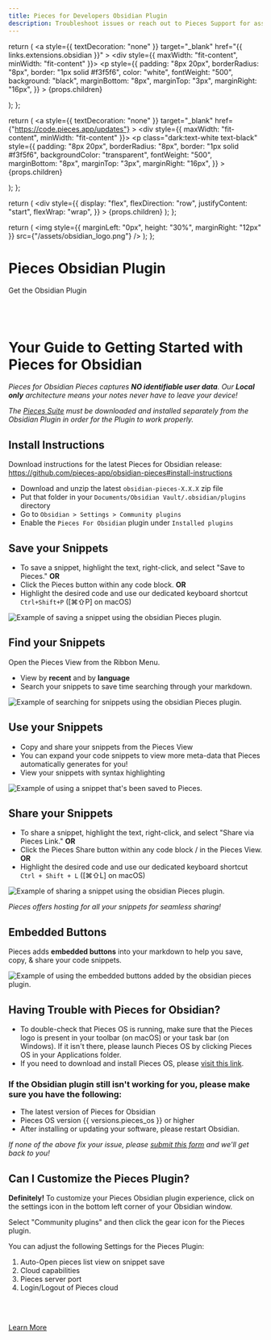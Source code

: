 ```yaml
---
title: Pieces for Developers Obsidian Plugin
description: Troubleshoot issues or reach out to Pieces Support for assistance with the Pieces for Developers Obsidian Plugin
---
```


<link
  rel="canonical"
  href="https://docs.pieces.app/extensions-plugins/obsidian"
/>

  return (
    <a
      style={{ textDecoration: "none" }}
      target="_blank"
      href="{{ links.extensions.obsidian }}"
    >
      <div style={{ maxWidth: "fit-content", minWidth: "fit-content" }}>
        <p
          style={{
            padding: "8px 20px",
            borderRadius: "8px",
            border: "1px solid #f3f5f6",
            color: "white",
            fontWeight: "500",
            background: "black",
            marginBottom: "8px",
            marginTop: "3px",
            marginRight: "16px",
          }}
        >
          {props.children}
        </p>
      </div>
    </a>
  );
};

  return (
    <a
      style={{ textDecoration: "none" }}
      target="_blank"
      href={"https://code.pieces.app/updates"}
    >
      <div style={{ maxWidth: "fit-content", minWidth: "fit-content" }}>
        <p
          class="dark:text-white text-black"
          style={{
            padding: "8px 20px",
            borderRadius: "8px",
            border: "1px solid #f3f5f6",
            backgroundColor: "transparent",
            fontWeight: "500",
            marginBottom: "8px",
            marginTop: "3px",
            marginRight: "16px",
          }}
        >
          {props.children}
        </p>
      </div>
    </a>
  );
};

  return (
    <div
      style={{
        display: "flex",
        flexDirection: "row",
        justifyContent: "start",
        flexWrap: "wrap",
      }}
    >
      {props.children}
    </div>
  );
};

  return (
    <img
      style={{ marginLeft: "0px", height: "30%", marginRight: "12px" }}
      src={"/assets/obsidian_logo.png"}
    />
  );
};

<GridFlexRow>
  <h1>Pieces Obsidian Plugin</h1>
</GridFlexRow>

<GridFlexRow>
  <InstallButton>Get the Obsidian Plugin</InstallButton>
  <ReleasePill children="Current Version: {{ versions.obsidian }}"></ReleasePill>
</GridFlexRow>

<br></br>

# Your Guide to Getting Started with Pieces for Obsidian

_Pieces for Obsidian Pieces captures **NO identifiable user data**. Our **Local only** architecture means your notes never have to leave your device!_

_The <a target="_blank" href="{{ links.website.pfd_desktop_install }}">Pieces Suite</a> must be downloaded and installed separately from the Obsidian Plugin in order for the Plugin to work properly._

## Install Instructions

Download instructions for the latest Pieces for Obsidian
release: https://github.com/pieces-app/obsidian-pieces#install-instructions

- Download and unzip the latest `obsidian-pieces-X.X.X` zip file
- Put that folder in your `Documents/Obsidian Vault/.obsidian/plugins` directory
- Go to `Obsidian > Settings > Community plugins`
- Enable the `Pieces For Obsidian` plugin under `Installed plugins`

## Save your Snippets

- To save a snippet, highlight the text, right-click, and select "Save to Pieces."
  **OR**
- Click the Pieces button within any code block.
  **OR**
- Highlight the desired code and use our dedicated keyboard shortcut
  `Ctrl+Shift+P` (\[⌘⇧P\] on macOS)

<Image zoom src="./assets/obsidian/OBSIDIAN_RIGHTCLICK.gif" alt="Example of saving a snippet using the obsidian Pieces plugin." />

## Find your Snippets

Open the Pieces View from the Ribbon Menu.

- View by **recent** and by **language**
- Search your snippets to save time searching through your markdown.

<Image zoom src="./assets/obsidian/OBSIDIAN_SEARCH.gif" alt="Example of searching for snippets using the obsidian Pieces plugin." />

## Use your Snippets

- Copy and share your snippets from the Pieces View
- You can expand your code snippets to view more meta-data that Pieces automatically generates for you!
- View your snippets with syntax highlighting

<Image zoom src="./assets/obsidian/OBSIDIAN_VIEWPIECE.gif" alt="Example of using a snippet that's been saved to Pieces." />

## Share your Snippets

- To share a snippet, highlight the text, right-click, and select "Share via Pieces Link."
  **OR**
- Click the Pieces Share button within any code block / in the Pieces View.
  **OR**
- Highlight the desired code and use our dedicated keyboard shortcut
  `Ctrl + Shift + L` (\[⌘⇧L\] on macOS)

<Image zoom src="./assets/obsidian/OBSIDIAN_SHARE.gif" alt="Example of sharing a snippet using the obsidian Pieces plugin." />

_Pieces offers hosting for all your snippets for seamless sharing!_

## Embedded Buttons

Pieces adds **embedded buttons** into your markdown to help you save, copy, & share your code snippets.

<Image zoom src="./assets/obsidian/OBSIDIAN_SAVE.gif" alt="Example of using the embedded buttons added by the obsidian pieces plugin." />

## Having Trouble with Pieces for Obsidian?

- To double-check that Pieces OS is running, make sure that the Pieces logo is present in your toolbar (on macOS) or your task bar (on Windows). If it isn't there, please launch Pieces OS by clicking Pieces OS in your Applications folder.
- If you need to download and install Pieces OS, please <a target="_blank" href="https://docs.pieces.app/overview">visit this link</a>.

<h3>If the Obsidian plugin still isn't working for you, please make sure you have the following:</h3>

- The latest version of Pieces for Obsidian
- Pieces OS version {{ versions.pieces_os }} or higher
- After installing or updating your software, please restart Obsidian.

_If none of the above fix your issue, please <a target="_blank" href="https://getpieces.typeform.com/to/mCjBSIjF#os=xxxxx&page=docs-obsidian">submit this form</a> and we'll get back to you!_

## Can I Customize the Pieces Plugin?

**Definitely!**
To customize your Pieces Obsidian plugin experience, click on the settings icon in the bottom left corner of your Obsidian window.

Select "Community plugins" and then click the gear icon for the Pieces plugin.

You can adjust the following Settings for the Pieces Plugin:

1. Auto-Open pieces list view on snippet save
2. Cloud capabilities
3. Pieces server port
4. Login/Logout of Pieces cloud

<br></br>

[Learn More](https://pieces.app)
